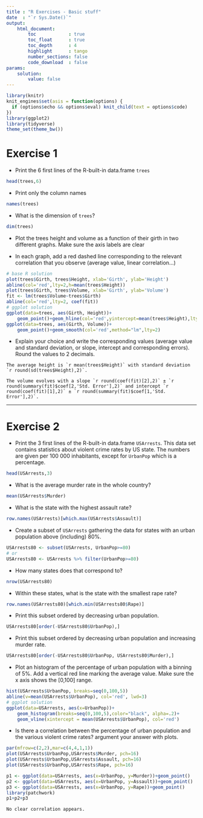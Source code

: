 ```yaml
---
title : "R Exercises - Basic stuff"
date  : "`r Sys.Date()`"
output: 
    html_document:
        toc            : true
        toc_float      : true
        toc_depth      : 4
        highlight      : tango
        number_sections: false
        code_download  : false
params: 
    solution:
        value: false
---
```



```r
library(knitr)
knit_engines$set(asis = function(options) {
  if (options$echo && options$eval) knit_child(text = options$code)
})
library(ggplot2)
library(tidyverse)
theme_set(theme_bw())
```



# Exercise 1

- Print the 6 first lines of the R-built-in data.frame `trees`

```r
head(trees,6)
```

- Print only the column names

```r
names(trees)
```

- What is the dimension of `trees`?

```r
dim(trees)
```

- Plot the trees height and volume as a function of their girth in two different graphs. Make sure the axis labels are clear

- In each graph, add a red dashed line corresponding to the relevant correlation that you observe (average value, linear correlation...)

```r
# base R solution
plot(trees$Girth, trees$Height, xlab='Girth', ylab='Height')
abline(col='red',lty=2,h=mean(trees$Height))
plot(trees$Girth, trees$Volume, xlab='Girth', ylab='Volume')
fit <- lm(trees$Volume~trees$Girth)
abline(col='red',lty=2, coef(fit))
# ggplot solution
ggplot(data=trees, aes(Girth, Height))+
    geom_point()+geom_hline(col='red',yintercept=mean(trees$Height),lty=2)
ggplot(data=trees, aes(Girth, Volume))+
    geom_point()+geom_smooth(col='red',method="lm",lty=2)
```

- Explain your choice and write the corresponding values (average value and standard deviation, or slope, intercept and corresponding errors). Round the values to 2 decimals.

```asis
The average height is `r mean(trees$Height)` with standard deviation `r round(sd(trees$Height),2)`.

The volume evolves with a slope `r round(coef(fit)[2],2)` ± `r round(summary(fit)$coef[2,'Std. Error'],2)` and intercept `r round(coef(fit)[1],2)` ± `r round(summary(fit)$coef[1,'Std. Error'],2)`.
```

-------

# Exercise 2 

- Print the 3 first lines of the R-built-in data.frame `USArrests`. This data set contains statistics about violent crime rates by US state. The numbers are given per 100 000 inhabitants, except for `UrbanPop` which is a percentage.

```r
head(USArrests,3)
```

- What is the average murder rate in the whole country?

```r
mean(USArrests$Murder)
```

- What is the state with the highest assault rate?

```r
row.names(USArrests)[which.max(USArrests$Assault)]
```

- Create a subset of `USArrests` gathering the data for states with an urban population above (including) 80%.

```r
USArrests80 <- subset(USArrests, UrbanPop>=80)
# or
USArrests80 <- USArrests %>% filter(UrbanPop>=80)
```

- How many states does that correspond to?

```r
nrow(USArrests80)
```

- Within these states, what is the state with the smallest rape rate?

```r
row.names(USArrests80)[which.min(USArrests80$Rape)]
```

- Print this subset ordered by decreasing urban population.

```r
USArrests80[order(-USArrests80$UrbanPop),]
```

- Print this subset ordered by decreasing urban population and increasing murder rate.

```r
USArrests80[order(-USArrests80$UrbanPop, USArrests80$Murder),]
```

- Plot an histogram of the percentage of urban population with a binning of 5%. Add a vertical red line marking the average value. Make sure the x axis shows the [0,100] range.

```r
hist(USArrests$UrbanPop, breaks=seq(0,100,5))
abline(v=mean(USArrests$UrbanPop), col='red', lwd=3)
# ggplot solution
ggplot(data=USArrests, aes(x=UrbanPop))+
    geom_histogram(breaks=seq(0,100,5),color="black", alpha=.2)+
    geom_vline(xintercept = mean(USArrests$UrbanPop), col='red')
```

- Is there a correlation between the percentage of urban population and the various violent crime rates? argument your answer with plots.

```r
par(mfrow=c(2,2),mar=c(4,4,1,1))
plot(USArrests$UrbanPop,USArrests$Murder, pch=16)
plot(USArrests$UrbanPop,USArrests$Assault, pch=16)
plot(USArrests$UrbanPop,USArrests$Rape, pch=16)
```

```r
p1 <- ggplot(data=USArrests, aes(x=UrbanPop, y=Murder))+geom_point()
p2 <- ggplot(data=USArrests, aes(x=UrbanPop, y=Assault))+geom_point()
p3 <- ggplot(data=USArrests, aes(x=UrbanPop, y=Rape))+geom_point()
library(patchwork)
p1+p2+p3
```

```asis
No clear correlation appears.
```